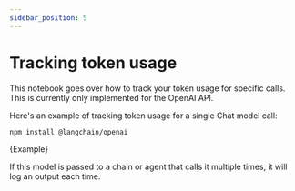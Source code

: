 ```yaml
---
sidebar_position: 5
---
```


# Tracking token usage

This notebook goes over how to track your token usage for specific calls. This is currently only implemented for the OpenAI API.

Here's an example of tracking token usage for a single Chat model call:



<IntegrationInstallTooltip></IntegrationInstallTooltip>

```bash npm2yarn
npm install @langchain/openai
```

<CodeBlock language="typescript">{Example}</CodeBlock>

If this model is passed to a chain or agent that calls it multiple times, it will log an output each time.
